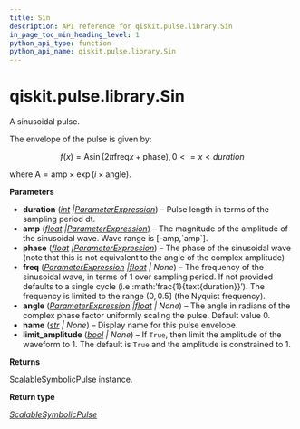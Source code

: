 ```yaml
---
title: Sin
description: API reference for qiskit.pulse.library.Sin
in_page_toc_min_heading_level: 1
python_api_type: function
python_api_name: qiskit.pulse.library.Sin
---
```


<span id="qiskit-pulse-library-sin" />

# qiskit.pulse.library.Sin

<Function id="qiskit.pulse.library.Sin" github="https://github.com/qiskit/qiskit/tree/stable/0.25/qiskit/pulse/library/symbolic_pulses.py" signature="qiskit.pulse.library.Sin(duration, amp, phase, freq=None, angle=0.0, name=None, limit_amplitude=None)">
  A sinusoidal pulse.

  The envelope of the pulse is given by:

  $$
  f(x) = \text{A}\sin\left(2\pi\text{freq}x+\text{phase}\right)  ,  0 <= x < duration
  $$

  where $\text{A} = \text{amp} \times\exp\left(i\times\text{angle}\right)$.

  **Parameters**

  *   **duration** ([*int*](https://docs.python.org/3/library/functions.html#int "(in Python v3.12)")  *|*[*ParameterExpression*](qiskit.circuit.ParameterExpression "qiskit.circuit.parameterexpression.ParameterExpression")) – Pulse length in terms of the sampling period dt.
  *   **amp** ([*float*](https://docs.python.org/3/library/functions.html#float "(in Python v3.12)")  *|*[*ParameterExpression*](qiskit.circuit.ParameterExpression "qiskit.circuit.parameterexpression.ParameterExpression")) – The magnitude of the amplitude of the sinusoidal wave. Wave range is \[-amp,\`amp\`].
  *   **phase** ([*float*](https://docs.python.org/3/library/functions.html#float "(in Python v3.12)")  *|*[*ParameterExpression*](qiskit.circuit.ParameterExpression "qiskit.circuit.parameterexpression.ParameterExpression")) – The phase of the sinusoidal wave (note that this is not equivalent to the angle of the complex amplitude)
  *   **freq** ([*ParameterExpression*](qiskit.circuit.ParameterExpression "qiskit.circuit.parameterexpression.ParameterExpression")  *|*[*float*](https://docs.python.org/3/library/functions.html#float "(in Python v3.12)") *| None*) – The frequency of the sinusoidal wave, in terms of 1 over sampling period. If not provided defaults to a single cycle (i.e :math:’frac\{1}\{text\{duration}}’). The frequency is limited to the range $\left(0,0.5\right]$ (the Nyquist frequency).
  *   **angle** ([*ParameterExpression*](qiskit.circuit.ParameterExpression "qiskit.circuit.parameterexpression.ParameterExpression")  *|*[*float*](https://docs.python.org/3/library/functions.html#float "(in Python v3.12)") *| None*) – The angle in radians of the complex phase factor uniformly scaling the pulse. Default value 0.
  *   **name** ([*str*](https://docs.python.org/3/library/stdtypes.html#str "(in Python v3.12)") *| None*) – Display name for this pulse envelope.
  *   **limit\_amplitude** ([*bool*](https://docs.python.org/3/library/functions.html#bool "(in Python v3.12)") *| None*) – If `True`, then limit the amplitude of the waveform to 1. The default is `True` and the amplitude is constrained to 1.

  **Returns**

  ScalableSymbolicPulse instance.

  **Return type**

  [*ScalableSymbolicPulse*](qiskit.pulse.library.ScalableSymbolicPulse "qiskit.pulse.library.symbolic_pulses.ScalableSymbolicPulse")
</Function>

